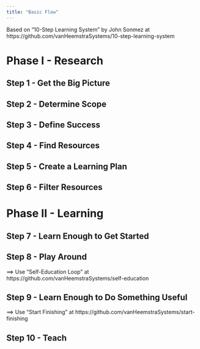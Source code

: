 ```yaml
---
title: "Basic Flow"
---
```


Based on "10-Step Learning System" by John Sonmez at https://github.com/vanHeemstraSystems/10-step-learning-system

# Phase I - Research

## Step 1 - Get the Big Picture

## Step 2 - Determine Scope

## Step 3 - Define Success

## Step 4 - Find Resources

## Step 5 - Create a Learning Plan

## Step 6 - Filter Resources

# Phase II - Learning

## Step 7 - Learn Enough to Get Started

## Step 8 - Play Around

==> Use "Self-Education Loop" at https://github.com/vanHeemstraSystems/self-education

## Step 9 - Learn Enough to Do Something Useful

==> Use "Start Finishing" at https://github.com/vanHeemstraSystems/start-finishing

## Step 10 - Teach
